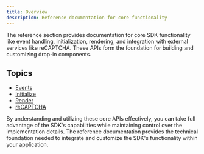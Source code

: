 ```yaml
---
title: Overview
description: Reference documentation for core functionality
---
```


The reference section provides documentation for core SDK functionality like event handling, initialization, rendering, and integration with external services like reCAPTCHA. These APIs form the foundation for building and customizing drop-in components.

## Topics

- [Events](/sdk/reference/events/)
- [Initialize](/sdk/reference/initialize/) 
- [Render](/sdk/reference/render/)
- [reCAPTCHA](/sdk/reference/recaptcha/)

By understanding and utilizing these core APIs effectively, you can take full advantage of the SDK's capabilities while maintaining control over the implementation details. The reference documentation provides the technical foundation needed to integrate and customize the SDK's functionality within your application.

